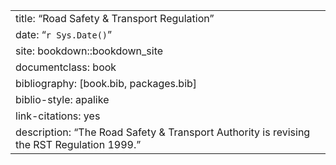 --- 
title: "Road Safety & Transport Regulation"
date: "`r Sys.Date()`"
site: bookdown::bookdown_site
documentclass: book
bibliography: [book.bib, packages.bib]
biblio-style: apalike
link-citations: yes
description: "The Road Safety & Transport Authority is revising the RST Regulation 1999."
---